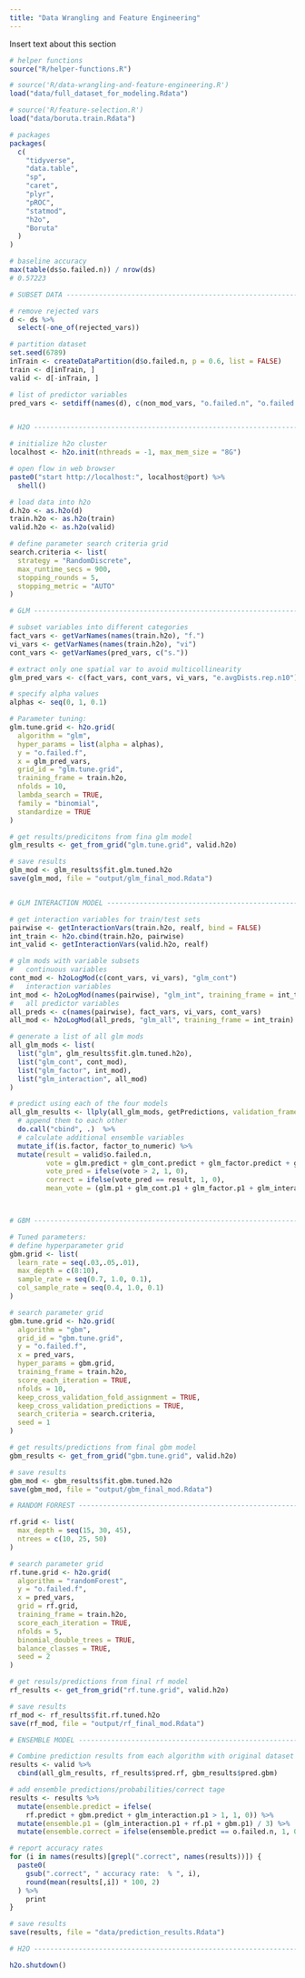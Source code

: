 ```yaml
---
title: "Data Wrangling and Feature Engineering"
---
```


Insert text about this section

```r
# helper functions 
source("R/helper-functions.R")

# source('R/data-wrangling-and-feature-engineering.R')
load("data/full_dataset_for_modeling.Rdata")

# source('R/feature-selection.R')
load("data/boruta.train.Rdata")

# packages
packages(
  c(
    "tidyverse",
    "data.table",
    "sp",
    "caret",
    "plyr",
    "pROC",
    "statmod",
    "h2o",
    "Boruta"
  )
)

# baseline accuracy
max(table(ds$o.failed.n)) / nrow(ds)
# 0.57223

# SUBSET DATA -------------------------------------------------------------

# remove rejected vars
d <- ds %>% 
  select(-one_of(rejected_vars))

# partition dataset
set.seed(6789)
inTrain <- createDataPartition(d$o.failed.n, p = 0.6, list = FALSE)
train <- d[inTrain, ]
valid <- d[-inTrain, ]

# list of predictor variables
pred_vars <- setdiff(names(d), c(non_mod_vars, "o.failed.n", "o.failed.f"))


# H2O ---------------------------------------------------------------------

# initialize h2o cluster
localhost <- h2o.init(nthreads = -1, max_mem_size = "8G")

# open flow in web browser
paste0("start http://localhost:", localhost@port) %>%
  shell()

# load data into h2o
d.h2o <- as.h2o(d)
train.h2o <- as.h2o(train)
valid.h2o <- as.h2o(valid)

# define parameter search criteria grid
search.criteria <- list(
  strategy = "RandomDiscrete", 
  max_runtime_secs = 900,
  stopping_rounds = 5, 
  stopping_metric = "AUTO"
)

# GLM ---------------------------------------------------------------------

# subset variables into different categories
fact_vars <- getVarNames(names(train.h2o), "f.")
vi_vars <- getVarNames(names(train.h2o), "vi")
cont_vars <- getVarNames(pred_vars, c("s."))

# extract only one spatial var to avoid multicollinearity
glm_pred_vars <- c(fact_vars, cont_vars, vi_vars, "e.avgDists.rep.n10")

# specify alpha values
alphas <- seq(0, 1, 0.1)

# Parameter tuning:
glm.tune.grid <- h2o.grid(
  algorithm = "glm", 
  hyper_params = list(alpha = alphas),
  y = "o.failed.f", 
  x = glm_pred_vars,
  grid_id = "glm.tune.grid",
  training_frame = train.h2o,
  nfolds = 10,
  lambda_search = TRUE,
  family = "binomial", 
  standardize = TRUE
)

# get results/predicitons from fina glm model
glm_results <- get_from_grid("glm.tune.grid", valid.h2o)

# save results
glm_mod <- glm_results$fit.glm.tuned.h2o
save(glm_mod, file = "output/glm_final_mod.Rdata")


# GLM INTERACTION MODEL ---------------------------------------------------

# get interaction variables for train/test sets
pairwise <- getInteractionVars(train.h2o, realf, bind = FALSE)
int_train <- h2o.cbind(train.h2o, pairwise)
int_valid <- getInteractionVars(valid.h2o, realf)

# glm mods with variable subsets
#   continuous variables
cont_mod <- h2oLogMod(c(cont_vars, vi_vars), "glm_cont")
#   interaction variables
int_mod <- h2oLogMod(names(pairwise), "glm_int", training_frame = int_train)
#   all predictor variables
all_preds <- c(names(pairwise), fact_vars, vi_vars, cont_vars)
all_mod <- h2oLogMod(all_preds, "glm_all", training_frame = int_train)

# generate a list of all glm mods
all_glm_mods <- list(
  list("glm", glm_results$fit.glm.tuned.h2o),
  list("glm_cont", cont_mod),
  list("glm_factor", int_mod),
  list("glm_interaction", all_mod)
)

# predict using each of the four models
all_glm_results <- llply(all_glm_mods, getPredictions, validation_frame = int_valid) %>%
  # append them to each other
  do.call("cbind", .)  %>%
  # calculate additional ensemble variables
  mutate_if(is.factor, factor_to_numeric) %>%
  mutate(result = valid$o.failed.n,
         vote = glm.predict + glm_cont.predict + glm_factor.predict + glm_interaction.predict,
         vote_pred = ifelse(vote > 2, 1, 0),
         correct = ifelse(vote_pred == result, 1, 0),
         mean_vote = (glm.p1 + glm_cont.p1 + glm_factor.p1 + glm_interaction.p1) / 4)



# GBM ---------------------------------------------------------------------

# Tuned parameters:
# define hyperparameter grid
gbm.grid <- list(
  learn_rate = seq(.03,.05,.01), 
  max_depth = c(8:10),
  sample_rate = seq(0.7, 1.0, 0.1), 
  col_sample_rate = seq(0.4, 1.0, 0.1)
)

# search parameter grid
gbm.tune.grid <- h2o.grid(
  algorithm = "gbm", 
  grid_id = "gbm.tune.grid", 
  y = "o.failed.f",
  x = pred_vars,
  hyper_params = gbm.grid,
  training_frame = train.h2o,
  score_each_iteration = TRUE,
  nfolds = 10,
  keep_cross_validation_fold_assignment = TRUE,
  keep_cross_validation_predictions = TRUE,
  search_criteria = search.criteria,
  seed = 1
)

# get results/predictions from final gbm model
gbm_results <- get_from_grid("gbm.tune.grid", valid.h2o)

# save results
gbm_mod <- gbm_results$fit.gbm.tuned.h2o
save(gbm_mod, file = "output/gbm_final_mod.Rdata")

# RANDOM FORREST ----------------------------------------------------------

rf.grid <- list(
  max_depth = seq(15, 30, 45),
  ntrees = c(10, 25, 50)
)

# search parameter grid
rf.tune.grid <- h2o.grid(
  algorithm = "randomForest", 
  y = "o.failed.f",
  x = pred_vars,
  grid = rf.grid,
  training_frame = train.h2o,
  score_each_iteration = TRUE,
  nfolds = 5,
  binomial_double_trees = TRUE,
  balance_classes = TRUE,
  seed = 2
)

# get resuls/predictions from final rf model
rf_results <- get_from_grid("rf.tune.grid", valid.h2o)

# save results
rf_mod <- rf_results$fit.rf.tuned.h2o
save(rf_mod, file = "output/rf_final_mod.Rdata")

# ENSEMBLE MODEL ----------------------------------------------------------

# Combine prediction results from each algorithm with original dataset
results <- valid %>% 
  cbind(all_glm_results, rf_results$pred.rf, gbm_results$pred.gbm)

# add ensemble predictions/probabilities/correct tage
results <- results %>%
  mutate(ensemble.predict = ifelse(
    rf.predict + gbm.predict + glm_interaction.p1 > 1, 1, 0)) %>%
  mutate(ensemble.p1 = (glm_interaction.p1 + rf.p1 + gbm.p1) / 3) %>%
  mutate(ensemble.correct = ifelse(ensemble.predict == o.failed.n, 1, 0))

# report accuracy rates
for (i in names(results)[grepl(".correct", names(results))]) {
  paste0(
    gsub(".correct", " accuracy rate:  % ", i), 
    round(mean(results[,i]) * 100, 2)
  ) %>%
    print
}

# save results
save(results, file = "data/prediction_results.Rdata")

# H2O ---------------------------------------------------------------------

h2o.shutdown()
```
